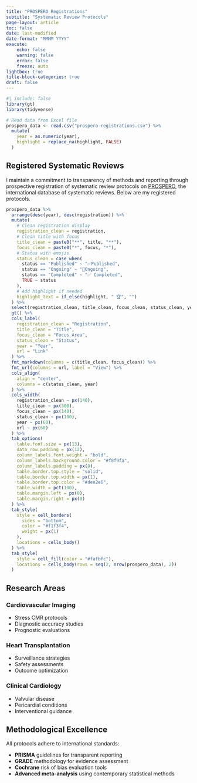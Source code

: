 ```yaml
---
title: "PROSPERO Registrations"
subtitle: "Systematic Review Protocols"
page-layout: article
toc: false
date: last-modified
date-format: "MMMM YYYY"
execute:
    echo: false
    warning: false
    error: false
    freeze: auto
lightbox: true
title-block-categories: true
draft: false
---
```



```r
#| include: false
library(gt)
library(tidyverse)

# Read data from Excel file
prospero_data <- read.csv("prospero-registrations.csv") %>%
  mutate(
    year = as.numeric(year),
    highlight = replace_na(highlight, FALSE)
  )
```

## Registered Systematic Reviews

I maintain a commitment to transparency of methods and reporting through prospective registration of systematic review protocols on [PROSPERO](https://www.crd.york.ac.uk/prospero/), the international database of systematic reviews. Below are my registered protocols.

```r
prospero_data %>%
  arrange(desc(year), desc(registration)) %>%
  mutate(
    # Clean registration display
    registration_clean = registration,
    # Clean title with focus
    title_clean = paste0("**", title, "**"),
    focus_clean = paste0("*", focus, "*"),
    # Status with emojis
    status_clean = case_when(
      status == "Published" ~ "✅Published",
      status == "Ongoing" ~ "🔄Ongoing", 
      status == "Completed" ~ "✅ Completed",
      TRUE ~ status
    ),
    # Add highlight if needed
    highlight_text = if_else(highlight, " 🏆", "")
  ) %>%
  select(registration_clean, title_clean, focus_clean, status_clean, year, url) %>%
  gt() %>%
  cols_label(
    registration_clean = "Registration",
    title_clean = "Title",
    focus_clean = "Focus Area",
    status_clean = "Status", 
    year = "Year",
    url = "Link"
  ) %>%
  fmt_markdown(columns = c(title_clean, focus_clean)) %>%
  fmt_url(columns = url, label = "View") %>%
  cols_align(
    align = "center",
    columns = c(status_clean, year)
  ) %>%
  cols_width(
    registration_clean ~ px(140),
    title_clean ~ px(300),
    focus_clean ~ px(140),
    status_clean ~ px(100),
    year ~ px(60),
    url ~ px(60)
  ) %>%
  tab_options(
    table.font.size = px(13),
    data_row.padding = px(12),
    column_labels.font.weight = "bold",
    column_labels.background.color = "#f8f9fa",
    column_labels.padding = px(8),
    table.border.top.style = "solid",
    table.border.top.width = px(1),
    table.border.top.color = "#dee2e6",
    table.width = pct(100),
    table.margin.left = px(0),
    table.margin.right = px(0)
  ) %>%
  tab_style(
    style = cell_borders(
      sides = "bottom",
      color = "#f1f3f4",
      weight = px(1)
    ),
    locations = cells_body()
  ) %>%
  tab_style(
    style = cell_fill(color = "#fafbfc"),
    locations = cells_body(rows = seq(2, nrow(prospero_data), 2))
  )
```

## Research Areas

::: {.grid}
::: {.g-col-12 .g-col-md-4}
### Cardiovascular Imaging
- Stress CMR protocols
- Diagnostic accuracy studies  
- Prognostic evaluations
:::

::: {.g-col-12 .g-col-md-4}
### Heart Transplantation
- Surveillance strategies
- Safety assessments
- Outcome optimization
:::

::: {.g-col-12 .g-col-md-4}
### Clinical Cardiology
- Valvular disease
- Pericardial conditions
- Interventional guidance
:::
:::

## Methodological Excellence

All protocols adhere to international standards:

- **PRISMA** guidelines for transparent reporting
- **GRADE** methodology for evidence assessment  
- **Cochrane** risk of bias evaluation tools
- **Advanced meta-analysis** using contemporary statistical methods